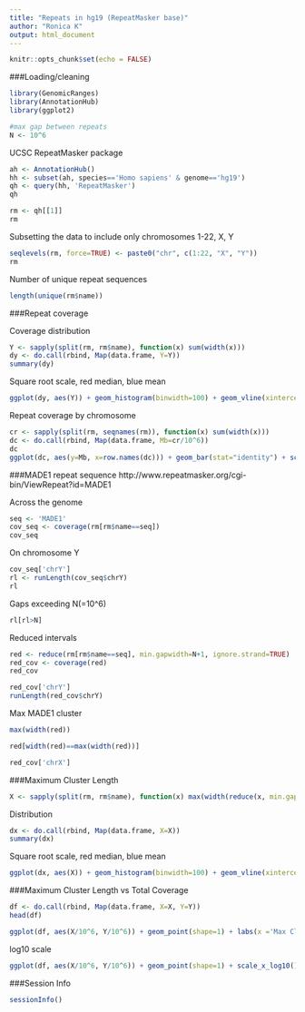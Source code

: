 ```yaml
---
title: "Repeats in hg19 (RepeatMasker base)"
author: "Ronica K"
output: html_document
---
```


```r
knitr::opts_chunk$set(echo = FALSE)
```

###Loading/cleaning

```r
library(GenomicRanges)
library(AnnotationHub)
library(ggplot2)

#max gap between repeats
N <- 10^6
```

UCSC RepeatMasker package

```r
ah <- AnnotationHub()
hh <- subset(ah, species=='Homo sapiens' & genome=='hg19')
qh <- query(hh, 'RepeatMasker')
qh
```

```r
rm <- qh[[1]]
rm
```

Subsetting the data to include only chromosomes 1-22, X, Y

```r
seqlevels(rm, force=TRUE) <- paste0("chr", c(1:22, "X", "Y"))
rm
```

Number of unique repeat sequences

```r
length(unique(rm$name))
```

###Repeat coverage

Coverage distribution

```r
Y <- sapply(split(rm, rm$name), function(x) sum(width(x)))
dy <- do.call(rbind, Map(data.frame, Y=Y))
summary(dy)
```

Square root scale, red median, blue mean
```r
ggplot(dy, aes(Y)) + geom_histogram(binwidth=100) + geom_vline(xintercept=median(Y), color='red') + scale_x_sqrt() + geom_vline(xintercept=mean(Y), color='blue')
```

Repeat coverage by chromosome

```r
cr <- sapply(split(rm, seqnames(rm)), function(x) sum(width(x)))
dc <- do.call(rbind, Map(data.frame, Mb=cr/10^6))
dc
ggplot(dc, aes(y=Mb, x=row.names(dc))) + geom_bar(stat="identity") + scale_x_discrete(limits=paste0("chr", c(1:22, "X", "Y"))) + coord_flip()
```

###MADE1 repeat sequence 
http://www.repeatmasker.org/cgi-bin/ViewRepeat?id=MADE1

Across the genome

```r
seq <- 'MADE1'
cov_seq <- coverage(rm[rm$name==seq])
cov_seq
```

On chromosome Y

```r
cov_seq['chrY']
rl <- runLength(cov_seq$chrY)
rl
```

Gaps exceeding N(=10^6)

```r
rl[rl>N]
```

Reduced intervals

```r
red <- reduce(rm[rm$name==seq], min.gapwidth=N+1, ignore.strand=TRUE)
red_cov <- coverage(red)
red_cov

red_cov['chrY']
runLength(red_cov$chrY)
```

Max MADE1 cluster

```r
max(width(red))

red[width(red)==max(width(red))]

red_cov['chrX']
```

###Maximum Cluster Length 

```r
X <- sapply(split(rm, rm$name), function(x) max(width(reduce(x, min.gapwidth=N+1L, ignore.strand=TRUE))))
```

Distribution
```r
dx <- do.call(rbind, Map(data.frame, X=X))
summary(dx)
```

Square root scale, red median, blue mean

```r
ggplot(dx, aes(X)) + geom_histogram(binwidth=100) + geom_vline(xintercept=median(X), color='red') + geom_vline(xintercept=mean(X), color='blue') + scale_x_sqrt()
```

###Maximum Cluster Length vs Total Coverage

```r
df <- do.call(rbind, Map(data.frame, X=X, Y=Y))
head(df)
```


```r
ggplot(df, aes(X/10^6, Y/10^6)) + geom_point(shape=1) + labs(x ='Max Cluster Length, Mb', y = 'Total Coverage, Mb')
```

log10 scale

```r
ggplot(df, aes(X/10^6, Y/10^6)) + geom_point(shape=1) + scale_x_log10() + scale_y_log10() + labs(x ='Max Cluster Length, Mb (log10 scale)', y = 'Total Coverage, Mb (log10 scale)')
```

###Session Info

```r
sessionInfo()

```